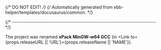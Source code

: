 {/* DO NOT EDIT! */}
{/* Automatically generated from xbb-helper/templates/docusaurus/common. */}


{/* ------------------------------------------------------------------------ */}

The project was renamed **xPack MinGW-w64 GCC**
(in <Link to={props.releaseURL || 'URL'}>{props.releaseName || 'NAME'}</Link>).
